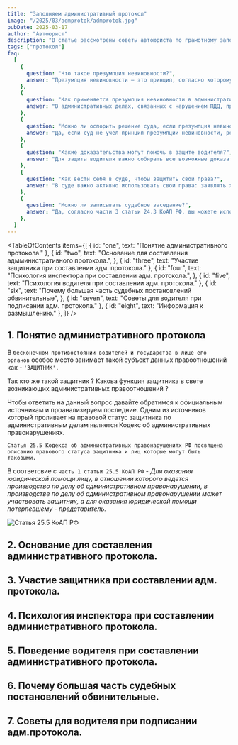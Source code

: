```yaml
---
title: "Заполняем административный протокол"
image: "/2025/03/admprotok/admprotok.jpg"
pubDate: 2025-03-17
author: "Автоюрист"
description: "В статье рассмотрены советы автоюриста по грамотному заполнению водителем административного протокола."
tags: ["протокол"]
faq:
  [
    {
      question: "Что такое презумпция невиновности?",
      answer: "Презумпция невиновности — это принцип, согласно которому лицо считается невиновным, пока его вина не будет доказана в суде. Этот принцип закреплен в Конституции РФ и КоАП РФ.",
    },
    {
      question: "Как применяется презумпция невиновности в административных делах?",
      answer: "В административных делах, связанных с нарушением ПДД, презумпция невиновности требует, чтобы вина водителя была доказана. Однако на практике суды часто игнорируют этот принцип.",
    },
    {
      question: "Можно ли оспорить решение суда, если презумпция невиновности не была соблюдена?",
      answer: "Да, если суд не учел принцип презумпции невиновности, решение можно обжаловать в вышестоящей инстанции, предоставив доказательства нарушения этого принципа.",
    },
    {
      question: "Какие доказательства могут помочь в защите водителя?",
      answer: "Для защиты водителя важно собирать все возможные доказательства: фото, видео, показания свидетелей, результаты экспертиз и другие документы, подтверждающие невиновность.",
    },
    {
      question: "Как вести себя в суде, чтобы защитить свои права?",
      answer: "В суде важно активно использовать свои права: заявлять ходатайства, требовать проверки доказательств и настаивать на соблюдении принципа презумпции невиновности.",
    },
    {
      question: "Можно ли записывать судебное заседание?",
      answer: "Да, согласно части 3 статьи 24.3 КоАП РФ, вы можете использовать диктофон для фиксации судебного процесса, что может помочь в случае обжалования решения.",
    },
  ]
---
```



<TableOfContents
  items={[
    { id: "one", text: "Понятие административного протокола." },
    {
      id: "two",
      text: "Основание для составления адмминистративного протокола.",
    },
    { id: "three", text: "Участие защитника при составлении адм. протокола." },
    {
      id: "four",
      text: "Психология инспектора при составлении адм. протокола.",
    },
    { id: "five", text: "Психология водителя при составлении адм. протокола." },
    {
      id: "six",
      text: "Почему большая часть судебных постановлений обвинительные",
    },
    { id: "seven", text: "Советы для водителя при подписании адм. протокола." },
    { id: "eight", text: "Информация к размышлению." },
  ]}
/>

<section class="article-section" id="one">

## 1. Понятие административного протокола

В `бесконечном противостоянии водителей и государства в лице его органов` особое место занимает такой субъект данных правоотношений как - `'ЗАЩИТНИК'.`

Так кто же такой защитник ? Какова функция защитника в свете возникающих административных правоотношений ?

Чтобы ответить на данный вопрос давайте обратимся к официальным источникам и проанализируем последние. Одним из источников который проливает на правовой статус защитника по административным делам является Кодекс об административных правонарушениях.

`Статья 25.5 Кодекса об административных правонарушениях РФ посвящена описанию правового статуса защитника и лиц которые могут быть таковыми.`

В соответсвие с `часть 1 статьи 25.5 КоАП РФ` - _Для оказания юридической помощи лицу, в отношении которого ведется производство по делу об административном правонарушении, в производстве по делу об административном правонарушении может участвовать защитник, а для оказания юридической помощи потерпевшему - представитель._

<Image
  src="/2025/03/admprotok/st_25.5.jpg"
  alt="Статья 25.5 КоАП РФ"
  counter={1}
/>

</section>

<section class="article-section" id="two">

## 2. Основание для составления административного протокола.

</section>

<section class="article-section" id="three">

## 3. Участие защитника при составлении адм. протокола.

</section>

<section class="article-section" id="four">

## 4. Психология инспектора при составлении административного протокола.

</section>

<section class="article-section" id="five">

## 5. Поведение водителя при составлении административного протокола.

</section>

<section class="article-section" id="six">

## 6. Почему большая часть судебных постановлений обвинительные.

</section>

<section class="article-section" id="seven">

## 7. Советы для водителя при подписании адм.протокола.

</section>
